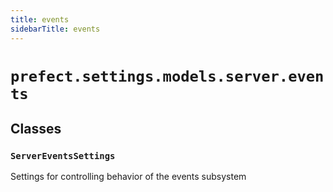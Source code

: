 ```yaml
---
title: events
sidebarTitle: events
---
```


# `prefect.settings.models.server.events`

## Classes

### `ServerEventsSettings` <sup><a href="https://github.com/prefecthq/prefect/blob/main/src/prefect/settings/models/server/events.py#L10" target="_blank"><Icon icon="github" size="14" /></a></sup>


Settings for controlling behavior of the events subsystem

